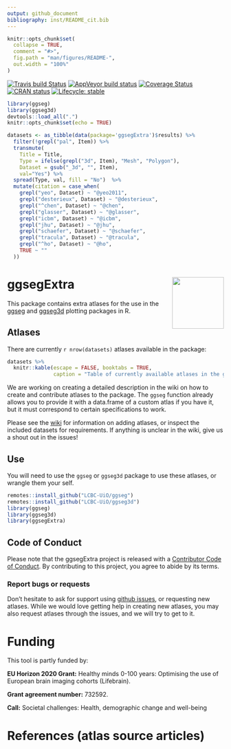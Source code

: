 ```yaml
---
output: github_document
bibliography: inst/README_cit.bib
---
```


<!-- README.md is generated from README.Rmd. Please edit that file -->

```r
knitr::opts_chunk$set(
  collapse = TRUE,
  comment = "#>",
  fig.path = "man/figures/README-",
  out.width = "100%"
)
```

<!-- badges: start -->
[![Travis build Status](https://travis-ci.com/LCBC-UiO/ggsegExtra.svg?branch=master)](https://travis-ci.com/LCBC-UiO/ggsegExtra)
[![AppVeyor build status](https://ci.appveyor.com/api/projects/status/github/LCBC-UiO/ggsegExtra?branch=master&svg=true)](https://ci.appveyor.com/project/LCBC-UiO/ggsegExtra)
[![Coverage Status](https://codecov.io/gh/LCBC-UiO/ggsegExtra/branch/master/graph/badge.svg)](https://codecov.io/gh/LCBC-UiO/ggsegExtra)
[![CRAN status](https://www.r-pkg.org/badges/version/ggsegExtra)](https://CRAN.R-project.org/package=ggsegExtra)
[![Lifecycle: stable](https://img.shields.io/badge/lifecycle-stable-brightgreen.svg)](https://www.tidyverse.org/lifecycle/#stable)
<!-- badges: end -->


```r
library(ggseg)
library(ggseg3d)
devtools::load_all(".")
knitr::opts_chunk$set(echo = TRUE)

datasets <- as_tibble(data(package='ggsegExtra')$results) %>%
  filter(!grepl("pal", Item)) %>% 
  transmute(
    Title = Title, 
    Type = ifelse(grepl("3d", Item), "Mesh", "Polygon"),
    Dataset = gsub("_3d", "", Item),
    val="Yes") %>% 
  spread(Type, val, fill = "No")  %>% 
  mutate(citation = case_when(
    grepl("yeo", Dataset) ~ "@yeo2011",
    grepl("desterieux", Dataset) ~ "@desterieux",
    grepl("^chen", Dataset) ~ "@chen",
    grepl("glasser", Dataset) ~ "@glasser",
    grepl("icbm", Dataset) ~ "@icbm",
    grepl("jhu", Dataset) ~ "@jhu",
    grepl("schaefer", Dataset) ~ "@schaefer",
    grepl("tracula", Dataset) ~ "@tracula",
    grepl("^ho", Dataset) ~ "@ho",
    TRUE ~ ""
  ))
```

# ggsegExtra <img src="man/img/logo.png" align="right" alt="" width="120" />  

This package contains extra atlases for the use in the [ggseg](https://github.com/LCBC-UiO/ggseg) and [ggseg3d](https://github.com/LCBC-UiO/ggseg3d) plotting packages in R.

## Atlases
There are currently `r nrow(datasets)` atlases available in the package:  

```r
datasets %>% 
  knitr::kable(escape = FALSE, booktabs = TRUE,
               caption = "Table of currently available atlases in the ggseg, ggseg3d, and the ggsegExtra R-packages. Polygon and mesh refer to 2D and 3D brain atlas representations, respectively")
```


We are working on creating a detailed description in the wiki on how to create and contribute atlases to the package.
The `ggseg` function already allows you to provide it with a data.frame of a custom atlas if you have it, but it must correspond to certain specifications to work.

Please see the [wiki](https://github.com/LCBC-UiO/ggseg/wiki/Creating-and-contributing-atlases) for information on adding atlases, or inspect the included datasets for requirements. 
If anything is unclear in the wiki, give us a shout out in the issues!

## Use
You will need to use the `ggseg` or `ggseg3d` package to use these atlases, or wrangle them your self.

```r
remotes::install_github("LCBC-UiO/ggseg")
remotes::install_github("LCBC-UiO/ggseg3d")
library(ggseg)
library(ggseg3d)
library(ggsegExtra)
```

## Code of Conduct

Please note that the ggsegExtra project is released with a [Contributor Code of Conduct](https://www.contributor-covenant.org/version/1/0/0/code-of-conduct.html). By contributing to this project, you agree to abide by its terms.

### Report bugs or requests  
Don't hesitate to ask for support using [github issues](https://github.com/LCBC-UiO/ggsegExtra/issues), or requesting new atlases. 
While we would love getting help in creating new atlases, you may also request atlases through the issues, and we will try to get to it. 

# Funding
This tool is partly funded by:  

**EU Horizon 2020 Grant:** Healthy minds 0-100 years: Optimising the use of European brain imaging cohorts (Lifebrain).

**Grant agreement number:** 732592.

**Call:** Societal challenges: Health, demographic change and well-being


# References (atlas source articles)

